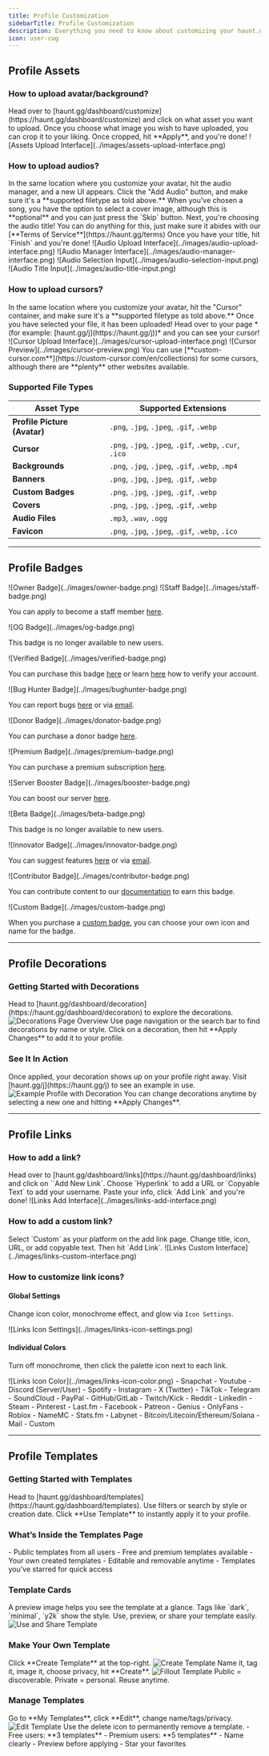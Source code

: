 ```yaml
---
title: Profile Customization
sidebarTitle: Profile Customization
description: Everything you need to know about customizing your haunt.gg profile
icon: user-cog
---
```


## Profile Assets

### How to upload avatar/background?

<Steps>
  <Step title="Access Customize Page">
    Head over to [haunt.gg/dashboard/customize](https://haunt.gg/dashboard/customize) and click on what asset you want to upload.
  </Step>
  <Step title="Choose Your Image">
    Once you choose what image you wish to have uploaded, you can crop it to your liking.
  </Step>
  <Step title="Apply Changes">
    Once cropped, hit **Apply**, and you're done!
  </Step>
</Steps>

<Frame>
  ![Assets Upload Interface](../images/assets-upload-interface.png)
</Frame>

### How to upload audios?

<Steps>
  <Step title="Access Audio Manager">
    In the same location where you customize your avatar, hit the audio manager, and a new UI appears. Click the "Add Audio" button, and make sure it's a **supported filetype as told above.**
  </Step>
  <Step title="Choose Cover Image (Optional)">
    When you've chosen a song, you have the option to select a cover image, although this is **optional** and you can just press the `Skip` button.
  </Step>
  <Step title="Set Audio Title">
    Next, you're choosing the audio title! You can do anything for this, just make sure it abides with our [**Terms of Service**](https://haunt.gg/terms)
  </Step>
  <Step title="Finish Upload">
    Once you have your title, hit `Finish` and you're done!
  </Step>
</Steps>

<Tabs>
  <Tab title="Audio Upload Interface">
    <Frame>
      ![Audio Upload Interface](../images/audio-upload-interface.png)
    </Frame>
  </Tab>
  <Tab title="Audio Manager Interface">
    <Frame>
      ![Audio Manager Interface](../images/audio-manager-interface.png)
    </Frame>
  </Tab>
  <Tab title="Audio Selection Input">
    <Frame>
      ![Audio Selection Input](../images/audio-selection-input.png)
    </Frame>
  </Tab>
  <Tab title="Audio Title Input">
    <Frame>
      ![Audio Title Input](../images/audio-title-input.png)
    </Frame>
  </Tab>
</Tabs>

### How to upload cursors?

<Steps>
  <Step title="Access Cursor Container">
    In the same location where you customize your avatar, hit the "Cursor" container, and make sure it's a **supported filetype as told above.**
  </Step>
  <Step title="View Your Cursor">
    Once you have selected your file, it has been uploaded! Head over to your page *(for example: [haunt.gg/j](https://haunt.gg/j))* and you can see your cursor!
  </Step>
</Steps>

<Tabs>
  <Tab title="Cursor Upload Interface">
    <Frame>
      ![Cursor Upload Interface](../images/cursor-upload-interface.png)
    </Frame>
  </Tab>
  <Tab title="Cursor Preview">
    <Frame>
      ![Cursor Preview](../images/cursor-preview.png)
    </Frame>
  </Tab>
</Tabs>

<Info>
  You can use [**custom-cursor.com**](https://custom-cursor.com/en/collections) for some cursors, although there are **plenty** other websites available.
</Info>

### Supported File Types

| Asset Type | Supported Extensions |
|------------|----------------------|
| **Profile Picture (Avatar)** | `.png`, `.jpg`, `.jpeg`, `.gif`, `.webp` |
| **Cursor** | `.png`, `.jpg`, `.jpeg`, `.gif`, `.webp`, `.cur`, `.ico` |
| **Backgrounds** | `.png`, `.jpg`, `.jpeg`, `.gif`, `.webp`, `.mp4` |
| **Banners** | `.png`, `.jpg`, `.jpeg`, `.gif`, `.webp` |
| **Custom Badges** | `.png`, `.jpg`, `.jpeg`, `.gif`, `.webp` |
| **Covers** | `.png`, `.jpg`, `.jpeg`, `.gif`, `.webp` |
| **Audio Files** | `.mp3`, `.wav`, `.ogg` |
| **Favicon** | `.png`, `.jpg`, `.jpeg`, `.gif`, `.webp`, `.ico` |

---

## Profile Badges

<Frame caption="The owner badge is a badge that is given to the owner of haunt.gg.">
  ![Owner Badge](../images/owner-badge.png)
</Frame>

<Frame caption="The staff badge is a badge that is given to the staff of haunt.gg.">
  ![Staff Badge](../images/staff-badge.png)
</Frame>

<Note>You can apply to become a staff member [here](https://discord.gg/hauntbio).</Note>

<Frame caption="The OG badge is a badge that is given to the original members of haunt.gg.">
  ![OG Badge](../images/og-badge.png)
</Frame>

<Note>This badge is no longer available to new users.</Note>

<Frame caption="The verified badge is a badge that is given to users who have been verified by haunt.gg.">
  ![Verified Badge](../images/verified-badge.png)
</Frame>

<Note>You can purchase this badge [here](https://haunt.gg/pricing) or learn [here](/guides/verification) how to verify your account.</Note>

<Frame caption="The bug hunter badge is a badge that is given to users who have reported bugs to haunt.gg.">
  ![Bug Hunter Badge](../images/bughunter-badge.png)
</Frame>

<Note>You can report bugs [here](https://discord.gg/hauntbio) or via [email](mailto:support@haunt.gg).</Note>

<Frame caption="The donor badge is a badge that is given to users who have donated to haunt.gg.">
  ![Donor Badge](../images/donator-badge.png)
</Frame>

<Note>You can purchase a donor badge [here](https://haunt.gg/pricing).</Note>

<Frame caption="The premium badge is a badge that is given to users who have a premium subscription.">
  ![Premium Badge](../images/premium-badge.png)
</Frame>

<Note>You can purchase a premium subscription [here](https://haunt.gg/pricing).</Note>

<Frame caption="The server booster badge is a badge that is given to users who have boosted our server.">
  ![Server Booster Badge](../images/booster-badge.png)
</Frame>

<Note>You can boost our server [here](https://discord.gg/hauntbio).</Note>

<Frame caption="The beta badge is a badge that is given to users who are part of the beta testing program.">
  ![Beta Badge](../images/beta-badge.png)
</Frame>

<Note>This badge is no longer available to new users.</Note>

<Frame caption="The innovator badge is a badge that is given to users who have suggested features that improve our platform.">
  ![Innovator Badge](../images/innovator-badge.png)
</Frame>

<Note>You can suggest features [here](https://discord.gg/hauntbio) or via [email](mailto:support@haunt.gg).</Note>

<Frame caption="The contributor badge is a badge that is given to users who have contributed to our platform.">
  ![Contributor Badge](../images/contributor-badge.png)
</Frame>

<Note>You can contribute content to our [documentation](https://github.com/curet-dev/docs) to earn this badge.</Note>

<Frame caption="The custom badge is a badge that is given to users who have purchased a custom badge.">
  ![Custom Badge](../images/custom-badge.png)
</Frame>

<Note>When you purchase a [custom badge](https://haunt.gg/pricing), you can choose your own icon and name for the badge.</Note>

---

## Profile Decorations

### Getting Started with Decorations

<Steps>
  <Step title="Open the Decorations Page">
    Head to [haunt.gg/dashboard/decoration](https://haunt.gg/dashboard/decoration) to explore the decorations.
    <Frame>
      <img src="../images/decorations-1.png" alt="Decorations Page Overview" />
    </Frame>
  </Step>
  <Step title="Browse or Search">
    Use page navigation or the search bar to find decorations by name or style.
  </Step>
  <Step title="Apply It">
    Click on a decoration, then hit **Apply Changes** to add it to your profile.
  </Step>
</Steps>

### See It In Action

<Steps>
  <Step title="Preview Your Profile">
    Once applied, your decoration shows up on your profile right away. Visit [haunt.gg/j](https://haunt.gg/j) to see an example in use.
    <Frame>
      <img src="../images/decorations-2.png" alt="Example Profile with Decoration" />
    </Frame>
  </Step>
  <Step title="Swap Anytime">
    You can change decorations anytime by selecting a new one and hitting **Apply Changes**.
  </Step>
</Steps>

---

## Profile Links

### How to add a link?

<Steps>
  <Step title="Access Links Page">
    Head over to [haunt.gg/dashboard/links](https://haunt.gg/dashboard/links) and click on ``Add New Link`.
  </Step>
  <Step title="Choose Your Platform">
    Choose `Hyperlink` to add a URL or `Copyable Text` to add your username.
  </Step>
  <Step title="Add Link">
    Paste your info, click `Add Link` and you're done!
  </Step>
</Steps>

<Frame>
  ![Links Add Interface](../images/links-add-interface.png)
</Frame>

### How to add a custom link?

<Steps>
  <Step title="Choose Custom Platform">
    Select `Custom` as your platform on the add link page.
  </Step>
  <Step title="Customize Settings">
    Change title, icon, URL, or add copyable text. Then hit `Add Link`.
  </Step>
</Steps>

<Frame>
  ![Links Custom Interface](../images/links-custom-interface.png)
</Frame>

### How to customize link icons?

#### Global Settings

Change icon color, monochrome effect, and glow via `Icon Settings`.

<Frame>
  ![Links Icon Settings](../images/links-icon-settings.png)
</Frame>

#### Individual Colors

Turn off monochrome, then click the palette icon next to each link.

<Frame>
  ![Links Icon Color](../images/links-icon-color.png)
</Frame>

<Expandable title="List of supported link platforms">
- Snapchat  
- Youtube  
- Discord (Server/User)  
- Spotify  
- Instagram  
- X (Twitter)  
- TikTok  
- Telegram  
- SoundCloud  
- PayPal  
- GitHub/GitLab  
- Twitch/Kick  
- Reddit  
- LinkedIn  
- Steam  
- Pinterest  
- Last.fm  
- Facebook  
- Patreon  
- Genius  
- OnlyFans  
- Roblox  
- NameMC  
- Stats.fm  
- Labynet  
- Bitcoin/Litecoin/Ethereum/Solana  
- Mail  
- Custom  
</Expandable>

---

## Profile Templates

### Getting Started with Templates

<Steps>
  <Step title="Open the Templates Page">
    Head to [haunt.gg/dashboard/templates](https://haunt.gg/dashboard/templates).
  </Step>
  <Step title="Find One You Like">
    Use filters or search by style or creation date.
  </Step>
  <Step title="Apply It">
    Click **Use Template** to instantly apply it to your profile.
  </Step>
</Steps>

### What’s Inside the Templates Page

<Tabs>
  <Tab title="All Templates">
    - Public templates from all users  
    - Free and premium templates available
  </Tab>
  <Tab title="My Templates">
    - Your own created templates  
    - Editable and removable anytime
  </Tab>
  <Tab title="Favorites">
    - Templates you’ve starred for quick access
  </Tab>
</Tabs>

### Template Cards

<Steps>
  <Step title="Screenshot Preview">
    A preview image helps you see the template at a glance.
  </Step>
  <Step title="Tags & Info">
    Tags like `dark`, `minimal`, `y2k` show the style.
  </Step>
  <Step title="Quick Actions">
    Use, preview, or share your template easily.
    <Frame>
      <img src="../images/template-cards.png" alt="Use and Share Template" />
    </Frame>
  </Step>
</Steps>

### Make Your Own Template

<Steps>
  <Step title="Create One">
    Click **Create Template** at the top-right.
    <Frame>
      <img src="../images/template-create.png" alt="Create Template" />
    </Frame>
  </Step>
  <Step title="Fill Out Details">
    Name it, tag it, image it, choose privacy, hit **Create**.
    <Frame>
      <img src="../images/template-fillout.png" alt="Fillout Template" />
    </Frame>
  </Step>
  <Step title="Share & Reuse">
    Public = discoverable. Private = personal. Reuse anytime.
  </Step>
</Steps>

### Manage Templates

<Steps>
  <Step title="Edit Your Template">
    Go to **My Templates**, click **Edit**, change name/tags/privacy.
    <Frame>
      <img src="../images/template-edit.png" alt="Edit Template" />
    </Frame>
  </Step>
  <Step title="Delete a Template">
    Use the delete icon to permanently remove a template.
  </Step>
</Steps>

<Tabs>
  <Tab title="Limits">
    - Free users: **3 templates**  
    - Premium users: **5 templates**
  </Tab>
  <Tab title="Tips">
    - Name clearly  
    - Preview before applying  
    - Star your favorites
  </Tab>
</Tabs>
